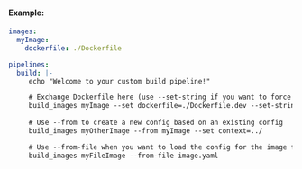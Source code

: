 #### Example:

```yaml
images:
  myImage:
    dockerfile: ./Dockerfile

pipelines:
  build: |-
     echo "Welcome to your custom build pipeline!"

     # Exchange Dockerfile here (use --set-string if you want to force the field to be a string e.g. when setting labels to "true")
     build_images myImage --set dockerfile=./Dockerfile.dev --set-string key1=value1
    
     # Use --from to create a new config based on an existing config
     build_images myOtherImage --from myImage --set context=../

     # Use --from-file when you want to load the config for the image from a file
     build_images myFileImage --from-file image.yaml
```
